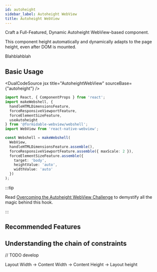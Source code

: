 ```yaml
---
id: autoheight
sidebar_label: Autoheight WebView
title: Autoheight WebView
---
```


<Subtitle>
Craft a Full-Featured, Dynamic Autoheight WebView-based component.
</Subtitle>

This component height automatically and dynamically adapts to the page height,
even after DOM is mounted.

<APIBox reference="useAutoheight" type="function" />

Blahblahblah

## Basic Usage

<DualCodeSource jsx title="AutoheightWebView" sourceBase={"autoheight"} />

```ts title="autoheight.tsx"
import React, { ComponentProps } from 'react';
import makeWebshell, {
  handleHTMLDimensionsFeature,
  forceResponsiveViewportFeature,
  forceElementSizeFeature,
  useAutoheight
} from '@formidable-webview/webshell';
import WebView from 'react-native-webview';

const Webshell = makeWebshell(
  WebView,
  handleHTMLDimensionsFeature.assemble(),
  forceResponsiveViewportFeature.assemble({ maxScale: 2 }),
  forceElementSizeFeature.assemble({
    target: 'body',
    heightValue: 'auto',
    widthValue: 'auto'
  })
);
```

<!--
export type WebshellProps = ComponentProps<typeof Webshell>;

  const { autoheightWebshellProps } = useAutoheight({ webshellProps });
  return <Webshell {...autoheightWebshellProps} />;
}

``` -->

:::tip

Read [Overcoming the Autoheight WebView
Challenge](/blog/2020/09/15/overcoming-the-autoheight-webview-challenge) to demystify all the magic behind this hook.

:::

## Recommended Features

## Understanding the chain of constraints

// TODO develop

Layout Width → Content Width → Content Height → Layout height

